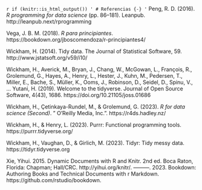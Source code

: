 `r if (knitr::is_html_output()) '
# Referencias {-}
'`
Peng, R. D. (2016). _R programming for data science_ (pp. 86–181). Leanpub. http://leanpub.next/rprogramming

Vega, J. B. M. (2018). _R para principiantes_. https://bookdown.org/jboscomendoza/r-principiantes4/

Wickham, H. (2014). Tidy data. The Journal of Statistical Software, 59. http://www.jstatsoft.org/v59/i10/

Wickham, H., Averick, M., Bryan, J., Chang, W., McGowan, L., François, R., Grolemund, G., Hayes, A., Henry, L., Hester, J., Kuhn, M., Pedersen, T., Miller, E., Bache, S., Müller, K., Ooms, J., Robinson, D., Seidel, D., Spinu, V., … Yutani, H. (2019). Welcome to the tidyverse. Journal of Open Source Software, 4(43), 1686. https://doi.org/10.21105/joss.01686

Wickham, H., Çetinkaya-Rundel, M., & Grolemund, G. (2023). _R for data science (Second)_. " O’Reilly Media, Inc.". https://r4ds.hadley.nz/

Wickham, H., & Henry, L. (2023). Purrr: Functional programming tools. https://purrr.tidyverse.org/

Wickham, H., Vaughan, D., & Girlich, M. (2023). Tidyr: Tidy messy data. https://tidyr.tidyverse.org

Xie, Yihui. 2015. Dynamic Documents with R and Knitr. 2nd ed. Boca Raton, Florida: Chapman; Hall/CRC. http://yihui.org/knitr/.
———. 2023. Bookdown: Authoring Books and Technical Documents with r Markdown. https://github.com/rstudio/bookdown.


